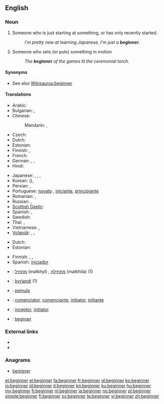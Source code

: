 ==English==

===Noun===
{{en-noun}}

# Someone who is just starting at something, or has only recently started.
#: ''I'm pretty new at learning Japanese, I'm just a '''beginner'''''.
# Someone who sets (or puts) something in motion
#: ''The '''beginner''' of the games lit the ceremonial torch''.

====Synonyms====
* See also [[Wikisaurus:beginner]]

====Translations====
{{trans-top|someone who just recently started}}
* Arabic: {{t|ar|مبتدئ|m|tr=mubtadi'}}
* Bulgarian: {{t|bg|начинаещ|m|tr=nachinaješt}},  {{t|bg|новак|m|tr=novak}}
* Chinese:
*: Mandarin: {{t|cmn|初學者|sc=Hani}},  {{t-|cmn|初学者|tr=chūxuézhě|sc=Hani}}
* Czech: {{t-|cs|začátečník|m}}
* Dutch: {{t-|nl|beginner|m}}
* Estonian: {{t-|et|algaja}}
* Finnish: {{t+|fi|aloittelija}}, {{t-|fi|vasta-alkaja}}
* French: {{t+|fr|débutant|m}}
* German: {{t+|de|Anfänger|m}}, {{t+|de|Anfängerin|f}}, {{t+|de|Anfänger|p}}
* Hindi: {{t|hi|शुरुआत|tr=śuru'āt|xs=Hindi}}
{{trans-mid}}
* Japanese: {{t-|ja|初心者|tr=しょしんしゃ, shoshinsha}},  {{t-|ja|初学者|tr=しょがくしゃ, shogakusha}},  {{t|ja|ビギナー |tr=biginā}},  {{t-|ja|新参|tr=しんざん, shinzan}}
* Korean: {{t|ko|초심자|tr=chosimja|sc=Hang}} ({{t+|ko|初心者|sc=Hani}}),  {{t|ko|초보자|tr=choboja|sc=Hang}}
* Persian: {{t+|fa|مبتدی|xs=Persian}},  {{t+|fa|تازه‌کار|xs=Persian}}
* Portuguese: [[novato]] {{m}}, [[iniciante]], [[principiante]]
* Romanian: {{t|ro|începător}} {{m}}, {{t|ro|începătoare}} {{f}}
* Russian: {{t|ru|начинающий|m|tr=nachinájuščij}},  {{t+|ru|новичок|m|tr=novičók}}
* [[Scottish Gaelic]]: {{t-|gd|neach-tòiseachaidh|m|xs=Scottish Gaelic}}
* Spanish: {{t+|es|principiante}}, {{t-|es|iniciado}}
* Swedish: {{t+|sv|nybörjare|c}}
* Thai: {{t|th|ผู้เริ่มเรียน}},  {{t|th|มือใหม่}}
* Vietnamese: {{t|vi|người bắt đầu|xs=Vietnamese}},  {{t|vi|người mới học|xs=Vietnamese}}
* [[Volapük]]: {{qualifier|male or female}} {{t|vo|priman}}, {{qualifier|male}} {{t|vo|hipriman}}, {{qualifier|female}} {{t|vo|jipriman}}
{{trans-bottom}}

{{trans-top|someone who sets something in motion}}
* Dutch: {{t-|nl|starter}}
* Estonian: {{t-|et|alustaja}}
{{trans-mid}}
* Finnish: {{t+|fi|avaaja}}, {{t-|fi|aloittaja}},  {{t+|fi|alkuunpanija}}
* Spanish: [[iniciador]]
{{trans-bottom}}

{{checktrans-top}}
* {{ttbc|he}}: [[מתחיל]] (matkhyl) {{m}}, [[מתחילה]] (matkhila) {{f}} (1)
* {{ttbc|is}}: [[byrjandi]] {{m}} (1)
* {{ttbc|id}}: [[mula|pemula]]
* {{ttbc|ia}}: [[comenciator]], [[comenciante]], [[initiator]], [[initiante]]
* {{ttbc|la}}: [[inceptor]], [[initiator]]
* {{ttbc|vo}}: [[beginan]]
{{trans-bottom}}

===External links===
* {{R:Webster 1913}}
* {{R:Century 1911}}

===Anagrams===
* [[benigner#English|benigner]]

[[et:beginner]]
[[el:beginner]]
[[fa:beginner]]
[[fr:beginner]]
[[gl:beginner]]
[[ko:beginner]]
[[io:beginner]]
[[id:beginner]]
[[it:beginner]]
[[kn:beginner]]
[[ku:beginner]]
[[hu:beginner]]
[[my:beginner]]
[[fj:beginner]]
[[nl:beginner]]
[[ja:beginner]]
[[no:beginner]]
[[pl:beginner]]
[[simple:beginner]]
[[fi:beginner]]
[[sv:beginner]]
[[te:beginner]]
[[vi:beginner]]
[[zh:beginner]]